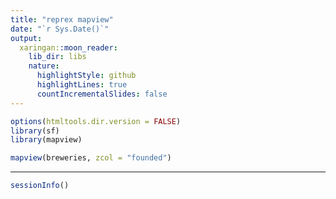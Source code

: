 ```yaml
---
title: "reprex mapview"
date: "`r Sys.Date()`"
output:
  xaringan::moon_reader:
    lib_dir: libs
    nature:
      highlightStyle: github
      highlightLines: true
      countIncrementalSlides: false
---
```



```r
options(htmltools.dir.version = FALSE)
library(sf)
library(mapview)
```

```r
mapview(breweries, zcol = "founded")
```

---

```r
sessionInfo()
```

